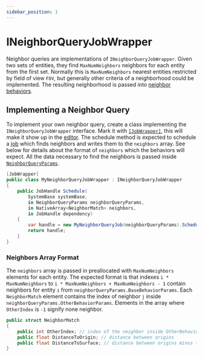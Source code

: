 ```yaml
---
sidebar_position: 1
---
```


# INeighborQueryJobWrapper

Neighbor queries are implementations of `INeighborQueryJobWrapper`. Given two sets of entities, they find `MaxNumNeighbors` neighbors for each entity from the first set. Normally this is `MaxNumNeighbors` nearest entities restricted by field of view `FOV`, but generally other criteria of a neighborhood could be implemented. The resulting neighborhood is passed into [neighbor behaviors](/docs/documentation-core/behaviors/neighbor-behaviors/intro).

## Implementing a Neighbor Query

To implement your own neighbor query, create a class implementing the `INeighborQueryJobWrapper` interface. Mark it with [`[JobWrapper]`](/docs/documentation-core/attributes#jobwrapperattribute), this will make it show up in the [editor](/docs/documentation-core/editor). The schedule method is expected to schedule a [job](https://docs.unity3d.com/Manual/job-system.html) which finds neighbors and writes them to the `neighbors` array. See below for details about the format of `neighbors` which the behaviors will expect. All the data necessary to find the neighbors is passed inside [`NeighborQueryParams`](/docs/documentation-core/queries/neighbor_queries/neighbor-params).

```csharp title="MyNeighborQueryJobWrapper.cs"
[JobWrapper]
public class MyNeighborQueryJobWrapper : INeighborQueryJobWrapper
{
    public JobHandle Schedule(
        SystemBase systemBase,
        in NeighborQueryParams neighborQueryParams,
        in NativeArray<NeighborMatch> neighbors,
        in JobHandle dependency)
    {
        var handle = new MyNeighborQueryJob(neighborQueryParams).Schedule(dependency);
        return handle;
    }
}
```

### Neighbors Array Format

The `neighbors` array is passed in preallocated with `MaxNumNeighbors` elements for each entity. The expected format is that indexes `i * MaxNumNeighbors` to `i * MaxNumNeighbors + MaxNumNeighbors - 1` contain neighbors for entity `i` from `neighborQueryParams.BaseBehaviorParams`. Each `NeighborMatch` element contains the index of neighbor `j` inside `neighborQueryParams.OtherBehaviorParams`. Elements in the array where `OtherIndex` is `-1` signify none neighbor. 

```csharp title="INeighborQueryJobWrapper.cs"
public struct NeighborMatch
{
    public int OtherIndex; // index of the neighbor inside OtherBehaviorParams
    public float DistanceToOrigin; // distance between origins
    public float DistanceToSurface; // distance between origins minus the radii of the two entities
}
```